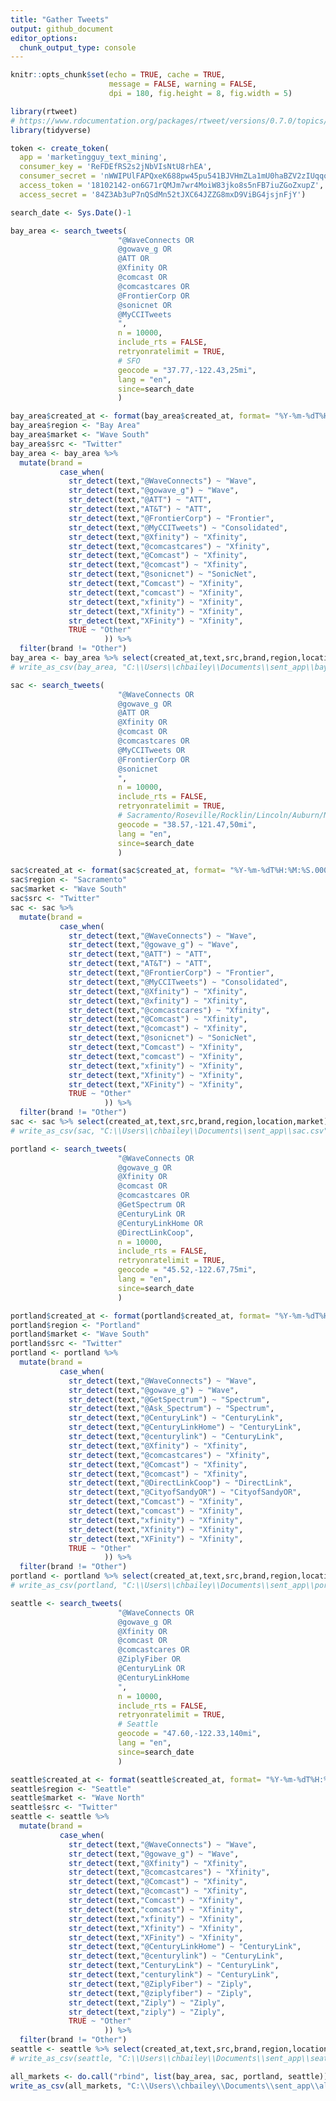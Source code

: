 ---
title: "Gather Tweets"
output: github_document
editor_options: 
  chunk_output_type: console
---

```{r}
knitr::opts_chunk$set(echo = TRUE, cache = TRUE,
                      message = FALSE, warning = FALSE,
                      dpi = 180, fig.height = 8, fig.width = 5)
```

```{r libraries}
library(rtweet)
# https://www.rdocumentation.org/packages/rtweet/versions/0.7.0/topics/search_tweets
library(tidyverse)

token <- create_token(
  app = 'marketingguy_text_mining',
  consumer_key = 'ReFDEfRS2s2jNbVIsNtU8rhEA',
  consumer_secret = 'nWWIPUlFAPQxeK688pw45pu541BJVHmZLa1mU0haBZV2zIUqqo',
  access_token = '18102142-on6G71rQMJm7wr4MoiW83jko8s5nFB7iuZGoZxupZ',
  access_secret = '84Z3Ab3uP7nQSdMn52tJXC64JZZG8mxD9ViBG4jsjnFjY')

search_date <- Sys.Date()-1
```

```{r tweets}
bay_area <- search_tweets(
                        "@WaveConnects OR
                        @gowave_g OR
                        @ATT OR 
                        @Xfinity OR
                        @comcast OR
                        @comcastcares OR
                        @FrontierCorp OR
                        @sonicnet OR
                        @MyCCITweets
                        ",
                        n = 10000,
                        include_rts = FALSE, 
                        retryonratelimit = TRUE,
                        # SFO
                        geocode = "37.77,-122.43,25mi",  
                        lang = "en",
                        since=search_date
                        )

bay_area$created_at <- format(bay_area$created_at, format= "%Y-%m-%dT%H:%M:%S.000")
bay_area$region <- "Bay Area"
bay_area$market <- "Wave South"
bay_area$src <- "Twitter"
bay_area <- bay_area %>%
  mutate(brand =
           case_when(
             str_detect(text,"@WaveConnects") ~ "Wave",
             str_detect(text,"@gowave_g") ~ "Wave",
             str_detect(text,"@ATT") ~ "ATT",
             str_detect(text,"AT&T") ~ "ATT",
             str_detect(text,"@FrontierCorp") ~ "Frontier",
             str_detect(text,"@MyCCITweets") ~ "Consolidated",
             str_detect(text,"@Xfinity") ~ "Xfinity",
             str_detect(text,"@comcastcares") ~ "Xfinity",
             str_detect(text,"@Comcast") ~ "Xfinity",
             str_detect(text,"@comcast") ~ "Xfinity",
             str_detect(text,"@sonicnet") ~ "SonicNet",
             str_detect(text,"Comcast") ~ "Xfinity",
             str_detect(text,"comcast") ~ "Xfinity",
             str_detect(text,"xfinity") ~ "Xfinity",
             str_detect(text,"Xfinity") ~ "Xfinity",
             str_detect(text,"XFinity") ~ "Xfinity",
             TRUE ~ "Other"
                     )) %>%
  filter(brand != "Other")
bay_area <- bay_area %>% select(created_at,text,src,brand,region,location,market)
# write_as_csv(bay_area, "C:\\Users\\chbailey\\Documents\\sent_app\\bay_area.csv", prepend_ids = TRUE, na = "", fileEncoding = "UTF-8")
```

```{r tweets}
sac <- search_tweets(
                        "@WaveConnects OR
                        @gowave_g OR 
                        @ATT OR 
                        @Xfinity OR
                        @comcast OR
                        @comcastcares OR
                        @MyCCITweets OR
                        @FrontierCorp OR
                        @sonicnet
                        ",
                        n = 10000,
                        include_rts = FALSE, 
                        retryonratelimit = TRUE,
                        # Sacramento/Roseville/Rocklin/Lincoln/Auburn/North Auburn/Granite Bay/Woodland
                        geocode = "38.57,-121.47,50mi",  
                        lang = "en",
                        since=search_date
                        )

sac$created_at <- format(sac$created_at, format= "%Y-%m-%dT%H:%M:%S.000")
sac$region <- "Sacramento"
sac$market <- "Wave South"
sac$src <- "Twitter"
sac <- sac %>%
  mutate(brand =
           case_when(
             str_detect(text,"@WaveConnects") ~ "Wave",
             str_detect(text,"@gowave_g") ~ "Wave",
             str_detect(text,"@ATT") ~ "ATT",
             str_detect(text,"AT&T") ~ "ATT",
             str_detect(text,"@FrontierCorp") ~ "Frontier",
             str_detect(text,"@MyCCITweets") ~ "Consolidated",
             str_detect(text,"@Xfinity") ~ "Xfinity",
             str_detect(text,"@xfinity") ~ "Xfinity",
             str_detect(text,"@comcastcares") ~ "Xfinity",
             str_detect(text,"@Comcast") ~ "Xfinity",
             str_detect(text,"@comcast") ~ "Xfinity",
             str_detect(text,"@sonicnet") ~ "SonicNet",
             str_detect(text,"Comcast") ~ "Xfinity",
             str_detect(text,"comcast") ~ "Xfinity",
             str_detect(text,"xfinity") ~ "Xfinity",
             str_detect(text,"Xfinity") ~ "Xfinity",
             str_detect(text,"XFinity") ~ "Xfinity",
             TRUE ~ "Other"
                     )) %>%
  filter(brand != "Other")
sac <- sac %>% select(created_at,text,src,brand,region,location,market)
# write_as_csv(sac, "C:\\Users\\chbailey\\Documents\\sent_app\\sac.csv", prepend_ids = TRUE, na = "", fileEncoding = "UTF-8")
```

<!-- ```{r tweets} -->
<!-- garb <- search_tweets( -->
<!--                         "@WaveConnects OR -->
<!--                         @gowave_g", -->
<!--                         n = 10000, -->
<!--                         include_rts = FALSE,  -->
<!--                         retryonratelimit = TRUE, -->
<!--                         # Garberville/Redway/Benbow -->
<!--                         geocode = "40.10,-123.79,100mi",   -->
<!--                         lang = "en", -->
<!--                         since=search_date -->
<!--                         ) -->

<!-- garb$created_at <- format(garb$created_at, format= "%Y-%m-%dT%H:%M:%S.000") -->
<!-- garb$region <- "Garberville" -->
<!-- garb$market <- "Wave South" -->
<!-- garb$src <- "Twitter" -->
<!-- garb <- garb %>% -->
<!--   mutate(brand = -->
<!--            case_when( -->
<!--              str_detect(text,"@WaveConnects") ~ "Wave", -->
<!--              str_detect(text,"@gowave_g") ~ "Wave", -->
<!--              TRUE ~ "Other" -->
<!--                      )) %>% -->
<!--   filter(brand != "Other") -->
<!-- garb <- garb %>% select(created_at,text,src,brand,region,location,market) -->
<!-- write_as_csv(garb, "C:\\Users\\chbailey\\Documents\\sent_app\\garb.csv", prepend_ids = TRUE, na = "", fileEncoding = "UTF-8") -->
<!-- ``` -->

```{r tweets, include=FALSE}
portland <- search_tweets(
                        "@WaveConnects OR 
                        @gowave_g OR
                        @Xfinity OR
                        @comcast OR
                        @comcastcares OR
                        @GetSpectrum OR
                        @CenturyLink OR
                        @CenturyLinkHome OR
                        @DirectLinkCoop",
                        n = 10000,
                        include_rts = FALSE, 
                        retryonratelimit = TRUE,
                        geocode = "45.52,-122.67,75mi",  
                        lang = "en",
                        since=search_date
                        )

portland$created_at <- format(portland$created_at, format= "%Y-%m-%dT%H:%M:%S.000")
portland$region <- "Portland"
portland$market <- "Wave South"
portland$src <- "Twitter"
portland <- portland %>%
  mutate(brand =
           case_when(
             str_detect(text,"@WaveConnects") ~ "Wave",
             str_detect(text,"@gowave_g") ~ "Wave",
             str_detect(text,"@GetSpectrum") ~ "Spectrum",
             str_detect(text,"@Ask_Spectrum") ~ "Spectrum",
             str_detect(text,"@CenturyLink") ~ "CenturyLink",
             str_detect(text,"@CenturyLinkHome") ~ "CenturyLink",
             str_detect(text,"@centurylink") ~ "CenturyLink",
             str_detect(text,"@Xfinity") ~ "Xfinity",
             str_detect(text,"@comcastcares") ~ "Xfinity",
             str_detect(text,"@Comcast") ~ "Xfinity",
             str_detect(text,"@comcast") ~ "Xfinity",
             str_detect(text,"@DirectLinkCoop") ~ "DirectLink",
             str_detect(text,"@CityofSandyOR") ~ "CityofSandyOR",
             str_detect(text,"Comcast") ~ "Xfinity",
             str_detect(text,"comcast") ~ "Xfinity",
             str_detect(text,"xfinity") ~ "Xfinity",
             str_detect(text,"Xfinity") ~ "Xfinity",
             str_detect(text,"XFinity") ~ "Xfinity",
             TRUE ~ "Other"
                     )) %>%
  filter(brand != "Other")
portland <- portland %>% select(created_at,text,src,brand,region,location,market)
# write_as_csv(portland, "C:\\Users\\chbailey\\Documents\\sent_app\\portland.csv", prepend_ids = TRUE, na = "", fileEncoding = "UTF-8")
```

```{r tweets}
seattle <- search_tweets(
                        "@WaveConnects OR 
                        @gowave_g OR
                        @Xfinity OR
                        @comcast OR
                        @comcastcares OR
                        @ZiplyFiber OR
                        @CenturyLink OR
                        @CenturyLinkHome
                        ",
                        n = 10000,
                        include_rts = FALSE, 
                        retryonratelimit = TRUE,
                        # Seattle
                        geocode = "47.60,-122.33,140mi",  
                        lang = "en",
                        since=search_date
                        )

seattle$created_at <- format(seattle$created_at, format= "%Y-%m-%dT%H:%M:%S.000")
seattle$region <- "Seattle"
seattle$market <- "Wave North"
seattle$src <- "Twitter"
seattle <- seattle %>%
  mutate(brand =
           case_when(
             str_detect(text,"@WaveConnects") ~ "Wave",
             str_detect(text,"@gowave_g") ~ "Wave",
             str_detect(text,"@Xfinity") ~ "Xfinity",
             str_detect(text,"@comcastcares") ~ "Xfinity",
             str_detect(text,"@Comcast") ~ "Xfinity",
             str_detect(text,"@comcast") ~ "Xfinity",
             str_detect(text,"Comcast") ~ "Xfinity",
             str_detect(text,"comcast") ~ "Xfinity",
             str_detect(text,"xfinity") ~ "Xfinity",
             str_detect(text,"Xfinity") ~ "Xfinity",
             str_detect(text,"XFinity") ~ "Xfinity",
             str_detect(text,"@CenturyLinkHome") ~ "CenturyLink",
             str_detect(text,"@centurylink") ~ "CenturyLink",
             str_detect(text,"CenturyLink") ~ "CenturyLink",
             str_detect(text,"centurylink") ~ "CenturyLink",
             str_detect(text,"@ZiplyFiber") ~ "Ziply",
             str_detect(text,"@ziplyfiber") ~ "Ziply",
             str_detect(text,"Ziply") ~ "Ziply",
             str_detect(text,"ziply") ~ "Ziply",
             TRUE ~ "Other"
                     )) %>%
  filter(brand != "Other")
seattle <- seattle %>% select(created_at,text,src,brand,region,location,market)
# write_as_csv(seattle, "C:\\Users\\chbailey\\Documents\\sent_app\\seattle.csv", prepend_ids = TRUE, na = "", fileEncoding = "UTF-8")
```

```{r tweets}
all_markets <- do.call("rbind", list(bay_area, sac, portland, seattle))
write_as_csv(all_markets, "C:\\Users\\chbailey\\Documents\\sent_app\\all_markets.csv", prepend_ids = TRUE, na = "", fileEncoding = "UTF-8")
```